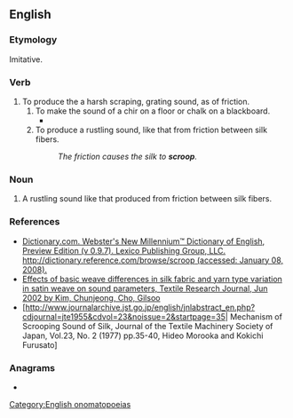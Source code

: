 ==English==

===Etymology===
Imitative.

===Verb===
{{en-verb}}

# To produce the a harsh scraping, grating sound, as of friction.
## To make the sound of a chir on a floor or chalk on a blackboard.
##* {{quote-book|author=Siegfried Sassoon|authorlink=Siegfried Sassoon
|title=[[w:Sherston's Progress|Sherston's Progress]]
|location=London|publisher=Faber|year=1937|page=628 (in The Complete Memoirs of George Sherston )
|passage=I exclaimed in a loud voice, scrooping back my chair on the brick floor and standing up.}}
## To produce a rustling sound, like that from friction between silk fibers.
##: ''The friction causes the silk to '''scroop'''.''

===Noun===
{{en-noun}}

# A rustling sound like that produced from friction between silk fibers.

===References===
* [http://dictionary.reference.com/browse/scroop Dictionary.com. Webster's New Millennium™ Dictionary of English, Preview Edition (v 0.9.7). Lexico Publishing Group, LLC. http://dictionary.reference.com/browse/scroop (accessed: January 08, 2008).]
* [http://findarticles.com/p/articles/mi_qa4025/is_200206/ai_n9115565 Effects of basic weave differences in silk fabric and yarn type variation in satin weave on sound parameters, Textile Research Journal, Jun 2002 by Kim, Chunjeong, Cho, Gilsoo]
* [http://www.journalarchive.jst.go.jp/english/jnlabstract_en.php?cdjournal=jte1955&cdvol=23&noissue=2&startpage=35| Mechanism of Scrooping Sound of Silk, Journal of the Textile Machinery Society of Japan, Vol.23, No. 2 (1977) pp.35-40, Hideo Morooka and Kokichi Furusato]

===Anagrams===
* {{anagrams|en|Porcos|copros}}

[[Category:English onomatopoeias]]